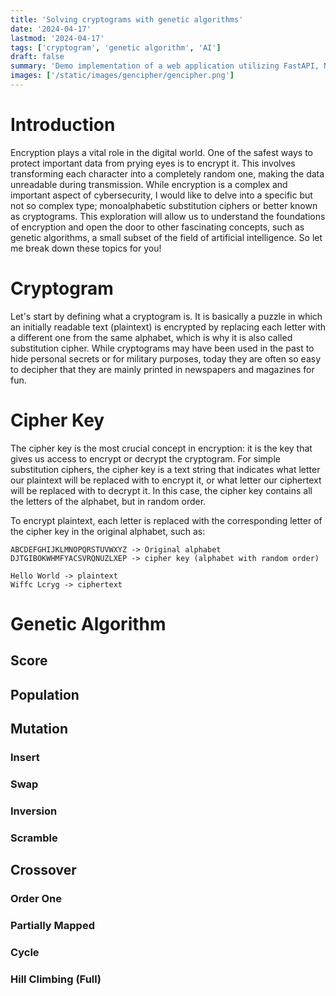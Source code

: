 ```yaml
---
title: 'Solving cryptograms with genetic algorithms'
date: '2024-04-17'
lastmod: '2024-04-17'
tags: ['cryptogram', 'genetic algorithm', 'AI']
draft: false
summary: 'Demo implementation of a web application utilizing FastAPI, Next.js, and Tailwind CSS, designed to briefly transcribe audio files efficiently using Whisper from OpenAI and Transformer T5 models.'
images: ['/static/images/gencipher/gencipher.png']
---
```


# Introduction

Encryption plays a vital role in the digital world. One of the safest ways to protect important data from prying
eyes is to encrypt it. This involves transforming each character into a completely random one, making the data
unreadable during transmission. While encryption is a complex and important aspect of cybersecurity, I would
like to delve into a specific but not so complex type; monoalphabetic substitution ciphers or better known as
cryptograms. This exploration will allow us to understand the foundations of encryption and open the door to other
fascinating concepts, such as genetic algorithms, a small subset of the field of artificial intelligence.
So let me break down these topics for you!

<TOCInline toc={props.toc} exclude="Introduction" />

# Cryptogram

Let's start by defining what a cryptogram is. It is basically a puzzle in which an initially readable
text (plaintext) is encrypted by replacing each letter with a different one from the same alphabet, which is
why it is also called substitution cipher. While cryptograms may have been used in the past to hide personal
secrets or for military purposes, today they are often so easy to decipher that they are mainly printed in
newspapers and magazines for fun.

# Cipher Key

The cipher key is the most crucial concept in encryption: it is the key that gives us access to encrypt
or decrypt the cryptogram. For simple substitution ciphers, the cipher key is a text string that indicates
what letter our plaintext will be replaced with to encrypt it, or what letter our ciphertext will be replaced
with to decrypt it. In this case, the cipher key contains all the letters of the alphabet, but in random order.

To encrypt plaintext, each letter is replaced with the corresponding letter of the cipher key in the original
alphabet, such as:

```
ABCDEFGHIJKLMNOPQRSTUVWXYZ -> Original alphabet  
DJTGIBOKWHMFYACSVRQNUZLXEP -> cipher key (alphabet with random order)

Hello World -> plaintext  
Wiffc Lcryg -> ciphertext
```

# Genetic Algorithm

## Score

## Population

## Mutation

### Insert

### Swap

### Inversion

### Scramble

## Crossover

### Order One

### Partially Mapped

### Cycle

### Hill Climbing (Full) 
